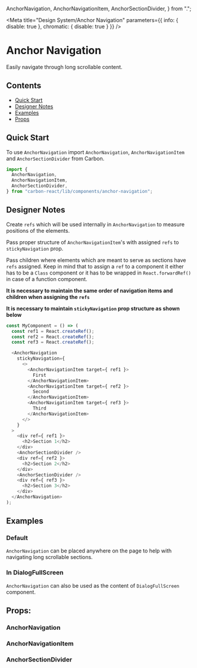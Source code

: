 
  AnchorNavigation,
  AnchorNavigationItem,
  AnchorSectionDivider,
} from ".";

<Meta
  title="Design System/Anchor Navigation"
  parameters={{ info: { disable: true }, chromatic: { disable: true } }}
/>

# Anchor Navigation

Easily navigate through long scrollable content.

## Contents

- [Quick Start](#quick-start)
- [Designer Notes](#designer-notes)
- [Examples](#examples)
- [Props](#props)

## Quick Start

To use `AnchorNavigation` import `AnchorNavigation`, `AnchorNavigationItem` and `AnchorSectionDivider` from Carbon.

```javascript
import {
  AnchorNavigation,
  AnchorNavigationItem,
  AnchorSectionDivider,
} from "carbon-react/lib/components/anchor-navigation";
```

## Designer Notes

Create `refs` which will be used internally in `AnchorNavigation` to measure positions of the elements.

Pass proper structure of `AnchorNavigationItem`'s with assigned `refs` to `stickyNavigation` prop.

Pass children where elements which are meant to serve as sections have `refs` assigned.
Keep in mind that to assign a `ref` to a component it either has to be a `Class` component or it has to be wrapped in `React.forwardRef()` in case of a function component.

**It is necessary to maintain the same order of navigation items and children when assigning the `refs`**

**It is necessary to maintain `stickyNavigation` prop structure as shown below**

```javascript
const MyComponent = () => (
  const ref1 = React.createRef();
  const ref2 = React.createRef();
  const ref3 = React.createRef();

  <AnchorNavigation
    stickyNavigation={
      <>
        <AnchorNavigationItem target={ ref1 }>
          First
        </AnchorNavigationItem>
        <AnchorNavigationItem target={ ref2 }>
          Second
        </AnchorNavigationItem>
        <AnchorNavigationItem target={ ref3 }>
          Third
        </AnchorNavigationItem>
      </>
    }
  >
    <div ref={ ref1 }>
      <h2>Section 1</h2>
    </div>
    <AnchorSectionDivider />
    <div ref={ ref2 }>
      <h2>Section 2</h2>
    </div>
    <AnchorSectionDivider />
    <div ref={ ref3 }>
      <h2>Section 3</h2>
    </div>
  </AnchorNavigation>
);
```

## Examples

### Default

`AnchorNavigation` can be placed anywhere on the page to help with navigating long scrollable sections.

<Story id="test-anchornavigation--default" name="Default" />

### In DialogFullScreen

`AnchorNavigation` can also be used as the content of `DialogFullScreen` component.

<Preview>
  <Story
    id="test-anchornavigation--in-full-screen-dialog"
    name="InFullScreenDialog"
  />
</Preview>

## Props:

### AnchorNavigation

<Props of={AnchorNavigation} />

### AnchorNavigationItem

<Props of={AnchorNavigationItem} />

### AnchorSectionDivider

<Props of={AnchorSectionDivider} />
